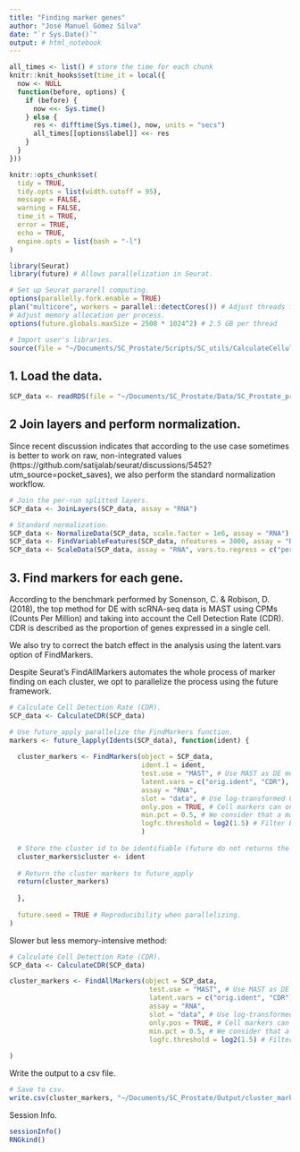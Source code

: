 ```yaml
---
title: "Finding marker genes"
author: "José Manuel Gómez Silva"
date: "`r Sys.Date()`"
output: # html_notebook
---
```


```r

all_times <- list() # store the time for each chunk
knitr::knit_hooks$set(time_it = local({
  now <- NULL
  function(before, options) {
    if (before) {
      now <<- Sys.time()
    } else {
      res <- difftime(Sys.time(), now, units = "secs")
      all_times[[options$label]] <<- res
    }
  }
}))

knitr::opts_chunk$set(
  tidy = TRUE,
  tidy.opts = list(width.cutoff = 95),
  message = FALSE,
  warning = FALSE,
  time_it = TRUE,
  error = TRUE,
  echo = TRUE,
  engine.opts = list(bash = "-l")
)
```

```r

library(Seurat)
library(future) # Allows parallelization in Seurat.

# Set up Seurat pararell computing.
options(parallelly.fork.enable = TRUE)
plan("multicore", workers = parallel::detectCores()) # Adjust threads for memory use.
# Adjust memory allocation per process.
options(future.globals.maxSize = 2500 * 1024^2) # 2.5 GB per thread

# Import user's libraries.
source(file = "~/Documents/SC_Prostate/Scripts/SC_utils/CalculateCellularDetectionRate.R")
```

## 1. Load the data.

```r

SCP_data <- readRDS(file = "~/Documents/SC_Prostate/Data/SC_Prostate_processed.rds")
```

## 2 Join layers and perform normalization.

Since recent discussion indicates that according to the use case sometimes is better to work on raw, non-integrated values (https://github.com/satijalab/seurat/discussions/5452?utm_source=pocket_saves), we also perform the standard normalization workflow.

```r

# Join the per-run splitted layers.
SCP_data <- JoinLayers(SCP_data, assay = "RNA")

# Standard normalization.
SCP_data <- NormalizeData(SCP_data, scale.factor = 1e6, assay = "RNA") # scale.factor = 1e6 means we are using CPMs.
SCP_data <- FindVariableFeatures(SCP_data, nfeatures = 3000, assay = "RNA")
SCP_data <- ScaleData(SCP_data, assay = "RNA", vars.to.regress = c("percent.mt", "orig.ident")) # regress out batch effect and % mito.
```

## 3. Find markers for each gene.

According to the benchmark performed by Sonenson, C. & Robison, D. (2018), the top method for DE with scRNA-seq data is MAST using CPMs (Counts Per Million) and taking into account the Cell Detection Rate (CDR). CDR is described as the proportion of genes expressed in a single cell.

We also try to correct the batch effect in the analysis using the latent.vars option of FindMarkers.

Despite Seurat's FindAllMarkers automates the whole process of marker finding on each cluster, we opt to parallelize the process using the future framework.

```r

# Calculate Cell Detection Rate (CDR).
SCP_data <- CalculateCDR(SCP_data)

# Use future_apply parallelize the FindMarkers function.
markers <- future_lapply(Idents(SCP_data), function(ident) {
  
  cluster_markers <- FindMarkers(object = SCP_data,
                                 ident.1 = ident,
                                 test.use = "MAST", # Use MAST as DE method.
                                 latent.vars = c("orig.ident", "CDR"), # Correct by CDR and batch effect.
                                 assay = "RNA",
                                 slot = "data", # Use log-transformed CPMs.
                                 only.pos = TRUE, # Cell markers can only be positive markers.
                                 min.pct = 0.5, # We consider that a marker gene should be expressed in at least 50% of the cells.
                                 logfc.threshold = log2(1.5) # Filter by FC threshold.
                                 ) 
  
  # Store the cluster id to be identifiable (future do not returns the results in order).
  cluster_markers$cluster <- ident
  
  # Return the cluster markers to future_apply
  return(cluster_markers)
  
  }, 
  
  future.seed = TRUE # Reproducibility when parallelizing.
)
```


Slower but less memory-intensive method:

```r

# Calculate Cell Detection Rate (CDR).
SCP_data <- CalculateCDR(SCP_data)

cluster_markers <- FindAllMarkers(object = SCP_data,
                                   test.use = "MAST", # Use MAST as DE method.
                                   latent.vars = c("orig.ident", "CDR"), # Correct by CDR and batch effect.
                                   assay = "RNA",
                                   slot = "data", # Use log-transformed CPMs.
                                   only.pos = TRUE, # Cell markers can only be positive markers.
                                   min.pct = 0.5, # We consider that a marker gene should be expressed in at least 50% of the cells.
                                   logfc.threshold = log2(1.5) # Filter by FC threshold.
          
)
```

Write the output to a csv file.

```r

# Save to csv.
write.csv(cluster_markers, "~/Documents/SC_Prostate/Output/cluster_markers.csv", row.names = TRUE)
```

Session Info.

```r

sessionInfo()
RNGkind()
```
